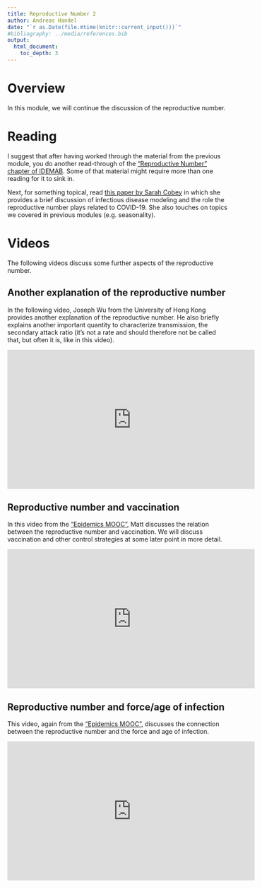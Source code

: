 ```yaml
---
title: Reproductive Number 2 
author: Andreas Handel
date: "`r as.Date(file.mtime(knitr::current_input()))`"
#bibliography: ../media/references.bib
output: 
  html_document:
    toc_depth: 3
---
```



# Overview
In this module, we will continue the discussion of the reproductive number. 


# Reading

I suggest that after having worked through the material from the previous module, you do another read-through of the ["Reproductive Number" chapter of IDEMAB](https://andreashandel.github.io/IDEMAbook/R0.html). Some of that material might require more than one reading for it to sink in.

Next, for something topical, read [this paper by Sarah Cobey](./media/copey20science.pdf) in which she provides a brief discussion of infectious disease modeling and the role the reproductive number plays related to COVID-19. She also touches on topics we covered in previous modules (e.g. seasonality).


# Videos

The following videos discuss some further aspects of the reproductive number.

## Another explanation of the reproductive number 
In the following video, Joseph Wu from the University of Hong Kong provides another explanation of the reproductive number. He also briefly explains another important quantity to characterize transmission, the secondary attack ratio (it's not a rate and should therefore not be called that, but often it is, like in this video). 

<p>
<iframe width="560" height="315" src="https://www.youtube.com/embed/NI8IuF7QJy4" frameborder="0" allowfullscreen></iframe>
</p>


## Reproductive number and vaccination
In this video from the ["Epidemics MOOC"](https://www.coursera.org/learn/epidemics), Matt discusses the relation between the reproductive number and vaccination. We will discuss vaccination and other control strategies at some later point in more detail.

<p>
<iframe width="560" height="315" src="https://www.youtube.com/embed/EzShDUWww9A" frameborder="0" allowfullscreen></iframe>
</p>


## Reproductive number and force/age of infection
This video, again from the ["Epidemics MOOC"](https://www.coursera.org/learn/epidemics), discusses the connection between the reproductive number and the force and age of infection.

<p>
<iframe width="560" height="315" src="https://www.youtube.com/embed/dj1DiqA4Lvg" frameborder="0" allowfullscreen></iframe>
</p>



